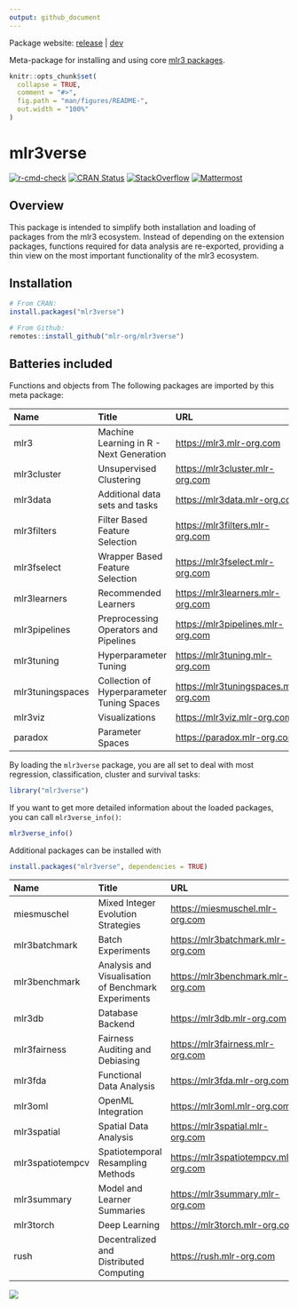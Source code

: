 ```yaml
---
output: github_document
---
```


<!-- README.md is generated from README.Rmd. Please edit that file -->

Package website: [release](https://mlr3verse.mlr-org.com/) | [dev](https://mlr3verse.mlr-org.com/dev/)

Meta-package for installing and using core [mlr3 packages](https://github.com/mlr-org/mlr3/wiki/Extension-Packages).

```r
knitr::opts_chunk$set(
  collapse = TRUE,
  comment = "#>",
  fig.path = "man/figures/README-",
  out.width = "100%"
)
```

# mlr3verse

<!-- badges: start -->
[![r-cmd-check](https://github.com/mlr-org/mlr3verse/actions/workflows/r-cmd-check.yml/badge.svg)](https://github.com/mlr-org/mlr3verse/actions/workflows/r-cmd-check.yml)
[![CRAN Status](https://www.r-pkg.org/badges/version-ago/mlr3verse)](https://cran.r-project.org/package=mlr3verse)
[![StackOverflow](https://img.shields.io/badge/stackoverflow-mlr3-orange.svg)](https://stackoverflow.com/questions/tagged/mlr3)
[![Mattermost](https://img.shields.io/badge/chat-mattermost-orange.svg)](https://lmmisld-lmu-stats-slds.srv.mwn.de/mlr_invite/)
<!-- badges: end -->

## Overview

This package is intended to simplify both installation and loading of packages from the mlr3 ecosystem.
Instead of depending on the extension packages, functions required for data analysis are re-exported, providing a thin view on the most important functionality of the mlr3 ecosystem.

## Installation

``` r
# From CRAN:
install.packages("mlr3verse")

# From Github:
remotes::install_github("mlr-org/mlr3verse")
```

## Batteries included

Functions and objects from The following packages are imported by this meta package:

| Name             | Title                                        | URL                                    |
| :--------------- | :------------------------------------------- | :------------------------------------- |
| mlr3             | Machine Learning in R - Next Generation      | <https://mlr3.mlr-org.com>             |
| mlr3cluster      | Unsupervised Clustering                      | <https://mlr3cluster.mlr-org.com>      |
| mlr3data         | Additional data sets and tasks               | <https://mlr3data.mlr-org.com>         |
| mlr3filters      | Filter Based Feature Selection               | <https://mlr3filters.mlr-org.com>      |
| mlr3fselect      | Wrapper Based Feature Selection              | <https://mlr3fselect.mlr-org.com>      |
| mlr3learners     | Recommended Learners                         | <https://mlr3learners.mlr-org.com>     |
| mlr3pipelines    | Preprocessing Operators and Pipelines        | <https://mlr3pipelines.mlr-org.com>    |
| mlr3tuning       | Hyperparameter Tuning                        | <https://mlr3tuning.mlr-org.com>       |
| mlr3tuningspaces | Collection of Hyperparameter Tuning Spaces   | <https://mlr3tuningspaces.mlr-org.com> |
| mlr3viz          | Visualizations                               | <https://mlr3viz.mlr-org.com>          |
| paradox          | Parameter Spaces                             | <https://paradox.mlr-org.com>          |

By loading the `mlr3verse` package, you are all set to deal with most regression, classification, cluster and survival tasks:

```r
library("mlr3verse")
```

If you want to get more detailed information about the loaded packages, you can call `mlr3verse_info()`:

```r
mlr3verse_info()
```

Additional packages can be installed with

```r
install.packages("mlr3verse", dependencies = TRUE)
```

| Name             | Title                                               | URL                                    |
|:-----------------|:----------------------------------------------------|:---------------------------------------|
| miesmuschel      | Mixed Integer Evolution Strategies                  | <https://miesmuschel.mlr-org.com>      |
| mlr3batchmark    | Batch Experiments                                   | <https://mlr3batchmark.mlr-org.com>    |
| mlr3benchmark    | Analysis and Visualisation of Benchmark Experiments | <https://mlr3benchmark.mlr-org.com>    |
| mlr3db           | Database Backend                                    | <https://mlr3db.mlr-org.com>           |
| mlr3fairness     | Fairness Auditing and Debiasing                     | <https://mlr3fairness.mlr-org.com>     |
| mlr3fda          | Functional Data Analysis                            | <https://mlr3fda.mlr-org.com>          |
| mlr3oml          | OpenML Integration                                  | <https://mlr3oml.mlr-org.com>          |
| mlr3spatial      | Spatial Data Analysis                               | <https://mlr3spatial.mlr-org.com>      |
| mlr3spatiotempcv | Spatiotemporal Resampling Methods                   | <https://mlr3spatiotempcv.mlr-org.com> |
| mlr3summary      | Model and Learner Summaries                         | <https://mlr3summary.mlr-org.com>      |
| mlr3torch        | Deep Learning                                       | <https://mlr3torch.mlr-org.com>        |
| rush             | Decentralized and Distributed Computing             | <https://rush.mlr-org.com>             |


<a href="https://raw.githubusercontent.com/mlr-org/mlr3/master/man/figures/mlr3verse.svg?sanitize=true"><img src="https://raw.githubusercontent.com/mlr-org/mlr3/master/man/figures/mlr3verse.svg?sanitize=true" /></a>
